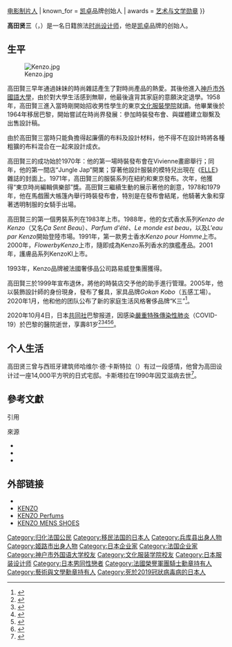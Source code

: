 {{NoteTA
| G1 = Organization
| G2 = Surname
}}
{{Expand English|Kenzō Takada|time=2020-10-05T05:20:44+00:00}}
{{Infobox person
| name                = 高田贤三
| image               = Kenzo Takada cropped 2 Kenzo Takada 20170310.jpg
| image_size          = 250px
| caption             = 摄于2017年3月10日的[[基辅|基辅]]
| native_name         = 高田 賢三
| native_name_lang    = ja
| pronunciation       = {{lang|ja|たかだ けんぞう}}
| romaji              = Takada Kenzō
| birth_date          = {{Birth date|1939|02|27}}
| birth_place         = {{JPN-EMP}}[[兵库县|兵库县]][[姬路市|姬路市]]
| death_date          = {{Death date and age|2020|10|04|1939|02|27}}<ref name="Friedman">{{Cite news|url=https://www.nytimes.com/2020/10/04/style/kenzo-takada-dead.html|title=Kenzo Takada, Who Brought Japanese Fashion to the World, Dies at 81|publisher=纽约时报|author=Vanessa Friedman|access-date=2020-10-05|archive-date=2021-02-23|archive-url=https://web.archive.org/web/20210223054444/https://www.nytimes.com/2020/10/04/style/kenzo-takada-dead.html|dead-url=no}}</ref>
| death_place         = {{FRA}}[[上塞纳省|上塞纳省]][[塞纳河畔讷伊|塞纳河畔讷伊]]
| death_cause         = [[2019冠狀病毒病|2019冠狀病毒病]]<ref name="Friedman"/>
| nationality         = {{JPN}}<ref>{{web site|url=https://news.yahoo.co.jp/articles/c9c8752e7f0bc14fced5b4483841aa80a8fb4965|title=「ＫＥＮＺＯ」高田賢三さんコロナで死去　日本人デザイナー先駆者の軌跡|publisher=日本雅虎|access-date=2020-10-05}}</ref>
| alma_mater          = [[文化服装学院|文化服装学院]]
| occupation          = [[時尚設計|时尚设计师]]{{\}}[[电影制片人|电影制片人]]
| known_for           = [[凯卓|凯卓]]品牌创始人
| awards              = [[艺术与文学勋章|艺术与文学勋章]]
}}

'''高田贤三'''（{{Jpn|j=高田賢三|kk=たかだけんぞう|rm=Takada Kenzō}}，{{bd|1939年|2月27日|2020年|10月4日|catIdx=Takada}}）是一名日籍旅法[[時尚設計|时尚设计师]]，他是[[凯卓|凯卓]]品牌的创始人。

== 生平 ==
[[File:Kenzo.jpg|thumb]]

高田賢三早年通過妹妹的時尚雜誌產生了對時尚產品的熱愛。其後他進入[[神戶市外國語大學|神戶市外國語大學]]，由於對大學生活感到無聊，他最後違背其家庭的意願決定退學。1958年，高田賢三進入當時剛開始招收男性學生的東京[[文化服裝學院|文化服裝學院]]就讀。他畢業後於1964年移居巴黎，開始嘗試在時尚界發展：參加時裝發布會、與媒體建立聯繫及出售設計稿。

由於高田賢三當時只能負擔得起廉價的布料及設計材料，他不得不在設計時將各種粗獷的布料混合在一起來設計成衣。

高田賢三的成功始於1970年：他的第一場時裝發布會在Vivienne畫廊舉行；同年，他的第一間店“Jungle Jap”開業；穿著他設計服裝的模特兒出現在《[[ELLE|ELLE]]》雜誌的封面上。1971年，高田賢三的服裝系列在紐約和東京發布。次年，他獲得“東京時尚編輯俱樂部”獎。高田賢三繼續生動的展示著他的創意，1978和1979年，他在馬戲團大帳篷內舉行時裝發布會，特別是在發布會結尾，他騎著大象和穿著透明制服的女騎手出場。

高田賢三的第一個男裝系列在1983年上市。1988年，他的女式香水系列''Kenzo de Kenzo''（又名''Ça Sent Beau''）、''Parfum d'été''、''Le monde est beau''，以及''L'eau par Kenzo''開始登陸市場。1991年，第一款男士香水''Kenzo pour Homme''上市。2000年，''FlowerbyKenzo''上市，隨即成為Kenzo系列香水的旗艦產品。2001年，護膚品系列KenzoKI上市。

1993年，Kenzo品牌被法國奢侈品公司路易威登集團獲得。

高田賢三於1999年宣布退休，將他的時裝店交予他的助手進行管理。2005年，他以裝飾設計師的身份現身，發布了餐具，家具品牌''Gokan Kobo''（五感工場）。2020年1月，他和他的团队公布了新的家庭生活风格奢侈品牌“K三”<ref>{{Cite web|url=https://www.voguehk.com/zh/article/art-lifestyle/kenzo-takada-paris-home-k3/|title=重溫高田賢三 Kenzo 的巴黎家居 融合法式建築與日本文化：「我們必須創造出永恆的作品」|publisher=Vogue HK|date=2020-10-05|access-date=2020-10-06|archive-date=2020-10-09|archive-url=https://web.archive.org/web/20201009105202/https://www.voguehk.com/zh/article/art-lifestyle/kenzo-takada-paris-home-k3/|dead-url=no}}</ref>。

2020年10月4日，日本[[共同社|共同社]]巴黎报道，因感染[[嚴重特殊傳染性肺炎|嚴重特殊傳染性肺炎]]（COVID-19）於巴黎的醫院逝世，享壽81岁<ref>{{Cite news|url=https://www.sankei.com/world/news/201005/wor2010050004-n1.html|title=高田賢三さん、コロナ感染で死去 ファッションデザイナー|publisher=産経ニュース|date=2020-10-05|access-date=2020-10-05|archive-date=2020-11-06|archive-url=https://web.archive.org/web/20201106152628/https://www.sankei.com/world/news/201005/wor2010050004-n1.html|dead-url=no}}</ref><ref>{{Cite web|title=金斯伯格、科比、高田贤三……盘点那些在2020年离开我们的名人_湃客_澎湃新闻-The Paper|url=https://www.thepaper.cn/newsDetail_forward_10579417|accessdate=2021-02-25|work=澎湃新闻}}</ref><ref>{{Cite web|title=KENZO创始人高田贤三因新冠去世 终年81岁|url=https://world.chinadaily.com.cn/a/202010/05/WS5f7a711fa3101e7ce9727f85.html|accessdate=2021-02-25|work=world.chinadaily.com.cn|archive-date=2020-10-23|archive-url=https://web.archive.org/web/20201023110803/http://world.chinadaily.com.cn/a/202010/05/WS5f7a711fa3101e7ce9727f85.html|dead-url=no}}</ref><ref>{{Cite web|title=81岁创办家居品牌 高田贤三传奇一生落幕|url=http://epaper.ynet.com/html/2020-10/07/content_363393.htm?div=-1|accessdate=2021-02-25|work=北京青年报|archive-date=2020-10-12|archive-url=https://web.archive.org/web/20201012123708/http://epaper.ynet.com/html/2020-10/07/content_363393.htm?div=-1|dead-url=no}}</ref><ref>{{Cite web|title=KENZO创始人高田贤三因新冠去世 终年81岁|url=https://world.chinadaily.com.cn/a/202010/05/WS5f7a711fa3101e7ce9727f85.html|accessdate=2021-02-25|work=人民日报|archive-date=2020-10-23|archive-url=https://web.archive.org/web/20201023110803/http://world.chinadaily.com.cn/a/202010/05/WS5f7a711fa3101e7ce9727f85.html|dead-url=no}}</ref>。

== 个人生活 ==
高田贤三曾与西班牙建筑师哈维尔·德·卡斯特拉（{{lang|en|Xavier de Castella}}）有过一段感情，他曾为高田设计过一座14,000平方呎的日式宅邸。卡斯塔拉在1990年因艾滋病去世<ref>{{Cite web|url=https://asia.nikkei.com/Spotlight/My-Personal-History/Kenzo-Takada/Kenzo-Takada-26-The-loss-of-my-two-closest-partners-leaves-me-stunned|title=Kenzo Takada (26) The loss of my two closest partners leaves me stunned|publisher=Nikkei Asia|date=2017-10-27|access-date=2020-10-05|archive-date=2021-01-26|archive-url=https://web.archive.org/web/20210126045650/https://asia.nikkei.com/Spotlight/My-Personal-History/Kenzo-Takada/Kenzo-Takada-26-The-loss-of-my-two-closest-partners-leaves-me-stunned|dead-url=no}}</ref>。

== 參考文獻 ==
;引用
{{Reflist}}

;來源
* {{Cite web|url=http://www.japan-zone.com/modern/takada_kenzo.shtml|title=Takada Kenzo|publisher=Japan Zone|work=Fashion Designers|year=1999|access-date=2006-07-01|archive-url=https://web.archive.org/web/20060701063402/http://www.japan-zone.com/modern/takada_kenzo.shtml|archive-date=2006-07-01|dead-url=no}}
* {{Cite web|url=http://news.sawf.org/Fashion/2481.aspx|title=Paris-based designer Kenzo Tanaka back in the spotlight|publisher=Sawf News|date=2005-09-02|access-date=2006-07-01|archive-url=https://web.archive.org/web/20060514063134/http://news.sawf.org/Fashion/2481.aspx|archive-date=2006-05-14|dead-url=yes}}
* {{Cite web|url=http://www.kenzousa.com/about_kenzo|title=About Kenzo|work=Kenzousa.com|date=2008-11-18|access-date=2008-11-18|archive-url=https://web.archive.org/web/20081211070618/http://www.kenzousa.com/about_kenzo|archive-date=2008-12-11|dead-url=yes}}

== 外部链接 ==
* {{Instagram|kenzotakada_official}}
* [https://www.kenzo.com/ KENZO]{{Wayback|url=https://www.kenzo.com/ |date=20201212131356 }}
* [https://www.kenzoparfums.com/ KENZO Perfums]{{Wayback|url=https://www.kenzoparfums.com/ |date=20131114081128 }}
* [http://www.kenzomenshoes.com/ KENZO MENS SHOES]{{Wayback|url=http://www.kenzomenshoes.com/ |date=20060213004943 }}

{{Authority control}}
{{DEFAULTSORT:Takada, Kenzo}}
[[Category:归化法国公民|Category:归化法国公民]]
[[Category:移民法国的日本人|Category:移民法国的日本人]]
[[Category:兵库县出身人物|Category:兵库县出身人物]]
[[Category:姬路市出身人物|Category:姬路市出身人物]]
[[Category:日本企业家|Category:日本企业家]]
[[Category:法国企业家|Category:法国企业家]]
[[Category:神户市外国语大学校友|Category:神户市外国语大学校友]]
[[Category:文化服装学院校友|Category:文化服装学院校友]]
[[Category:日本服装设计师|Category:日本服装设计师]]
[[Category:日本男同性戀者|Category:日本男同性戀者]]
[[Category:法國榮譽軍團騎士勳章持有人|Category:法國榮譽軍團騎士勳章持有人]]
[[Category:藝術與文學勳章持有人|Category:藝術與文學勳章持有人]]
[[Category:死於2019冠狀病毒病的日本人|Category:死於2019冠狀病毒病的日本人]]